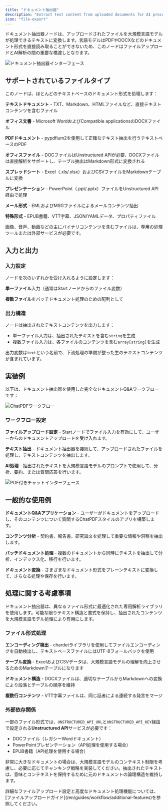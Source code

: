 ```yaml
---
title: "ドキュメント抽出器"
description: "Extract text content from uploaded documents for AI processing"
icon: "file-export"
---
```


ドキュメント抽出器ノードは、アップロードされたファイルを大規模言語モデルが処理できるテキストに変換します。言語モデルはPDFやDOCXなどのドキュメント形式を直接読み取ることができないため、このノードはファイルアップロードとAI解析の間の重要な橋渡しとなります。

<Frame caption="ドキュメント抽出器ノードの設定">
  <img src="https://assets-docs.dify.ai/dify-enterprise-mintlify/en/guides/workflow/node/f3853b40904e275da895711107e9c72f.png" alt="ドキュメント抽出器インターフェース" />
</Frame>

## サポートされているファイルタイプ

このノードは、ほとんどのテキストベースのドキュメント形式を処理します：

**テキストドキュメント** - TXT、Markdown、HTMLファイルなど、直接テキストコンテンツを含むファイル

**オフィス文書** - Microsoft WordおよびCompatible applicationsのDOCXファイル

**PDFドキュメント** - pypdfium2を使用して正確なテキスト抽出を行うテキストベースのPDF

**オフィスファイル** - DOCファイルはUnstructured APIが必要、DOCXファイルは直接解析をサポートし、テーブル抽出はMarkdown形式に変換される

**スプレッドシート** - Excel（.xls/.xlsx）およびCSVファイルをMarkdownテーブルに変換

**プレゼンテーション** - PowerPoint（.ppt/.pptx）ファイルをUnstructured API経由で処理

**メール形式** - EMLおよびMSGファイルによるメールコンテンツ抽出

**特殊形式** - EPUB書籍、VTT字幕、JSON/YAMLデータ、プロパティファイル

画像、音声、動画などの主にバイナリコンテンツを含むファイルは、専用の処理ツールまたは外部サービスが必要です。

## 入力と出力

### 入力設定

ノードを次のいずれかを受け入れるように設定します：

**単一ファイル**入力（通常はStartノードからのファイル変数）

**複数ファイル**をバッチドキュメント処理のための配列として

### 出力構造

ノードは抽出されたテキストコンテンツを出力します：

- 単一ファイル入力は、抽出されたテキストを含む`string`を生成
- 複数ファイル入力は、各ファイルのコンテンツを含む`array[string]`を生成

出力変数は`text`という名前で、下流処理の準備が整った生のテキストコンテンツが含まれています。

## 実装例

以下は、ドキュメント抽出器を使用した完全なドキュメントQ&Aワークフローです：

<Frame caption="ChatPDFスタイルのワークフロー実装">
  <img src="https://assets-docs.dify.ai/dify-enterprise-mintlify/en/guides/workflow/node/f6ea094b30b240c999a4248d1fc21a1c.png" alt="ChatPDFワークフロー" />
</Frame>

### ワークフロー設定

**ファイルアップロード設定** - Startノードでファイル入力を有効にして、ユーザーからのドキュメントアップロードを受け入れます。

**テキスト抽出** - ドキュメント抽出器を接続して、アップロードされたファイルを処理し、テキストコンテンツを抽出します。

**AI処理** - 抽出されたテキストを大規模言語モデルのプロンプトで使用して、分析、要約、または質問応答を行います。

<Frame caption="動作中のドキュメント処理ai/dify-enterprise-mintlify/en/guides/workflow/node/83bca46bcde07069660ff649e5c7cf4c.png" alt="ドキュメント処理設定" />
</Frame>

<Frame caption="ドキュメントアップロード機能付きチャットインターフェース">
  <img src="https://assets-docs.dify.ai/dify-enterprise-mintlify/en/guides/workflow/node/d05301438e8aab7393bb5863554f1009.png" alt="PDF付きチャットインターフェース" />
</Frame>

## 一般的な使用例

**ドキュメントQ&Aアプリケーション** - ユーザーがドキュメントをアップロードし、そのコンテンツについて質問するChatPDFスタイルのアプリを構築します。

**コンテンツ分析** - 契約書、報告書、研究論文を処理して重要な情報や洞察を抽出します。

**バッチドキュメント処理** - 複数のドキュメントから同時にテキストを抽出して分析、インデックス化、移行を行います。

**ドキュメント変換** - さまざまなドキュメント形式をプレーンテキストに変換して、さらなる処理や保存を行います。

## 処理に関する考慮事項

ドキュメント抽出器は、異なるファイル形式に最適化された専用解析ライブラリを使用します。可能な限りテキスト構造と書式を保持し、抽出されたコンテンツを大規模言語モデル処理により有用にします。

### ファイル形式処理

**エンコーディング検出** - chardetライブラリを使用してファイルエンコーディングを自動検出し、テキストベースファイルにはUTF-8フォールバックを使用

**テーブル変換** - ExcelおよびCSVデータは、大規模言語モデルの理解を向上させるためのMarkdownテーブルになります

**ドキュメント構造** - DOCXファイルは、適切なテーブルからMarkdownへの変換により段落とテーブルの順序を維持

**複数行コンテンツ** - VTT字幕ファイルは、同じ話者による連続する発言をマージ

### 外部依存関係

一部のファイル形式では、`UNSTRUCTURED_API_URL`と`UNSTRUCTURED_API_KEY`経由で設定される**Unstructured API**サービスが必要です：
- DOCファイル（レガシーWordドキュメント）
- PowerPointプレゼンテーション（API処理を使用する場合）
- EPUB書籍（API処理を使用する場合）

非常に大きなドキュメントの場合は、大規模言語モデルのコンテキスト制限を考慮し、必要に応じてチャンキング戦略を実装してください。抽出されたテキストは、意味とコンテキストを保持するために元のドキュメントの論理構造を維持します。

<Info>
  詳細なファイルアップロード設定と高度なドキュメント処理機能については、[ファイルアップロードガイド](/en/guides/workflow/additional-features)を参照してください。
</Info>